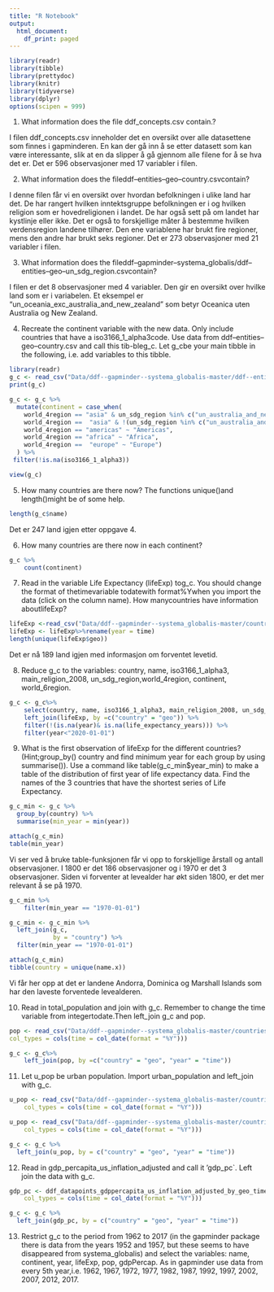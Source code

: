 ```yaml
---
title: "R Notebook"
output:
  html_document:
    df_print: paged
---
```


```r
library(readr)
library(tibble)
library(prettydoc)
library(knitr)
library(tidyverse)
library(dplyr)
options(scipen = 999)
```


1. What information does the file ddf_concepts.csv contain.?

I filen ddf_concepts.csv inneholder det en oversikt over alle datasettene som finnes i gapminderen. En kan der gå inn å se etter datasett som kan være interessante, slik at en da slipper å gå gjennom alle filene for å se hva det er. Det er 596 observasjoner med 17 variabler i filen.

2. What information does the fileddf--entities--geo--country.csvcontain?

I denne filen får vi en oversikt over hvordan befolkningen i ulike land har det. De har rangert hvilken inntektsgruppe befolkningen er i og hvilken religion som er hovedreligionen i landet. De har også sett på om landet har kystlinje eller ikke. Det er også to forskjellige måter å bestemme hvilken verdensregion landene tilhører. Den ene variablene har brukt fire regioner, mens den andre har brukt seks regioner. Det er 273 observasjoner med 21 variabler i filen. 

3. What information does the fileddf--gapminder--systema_globalis/ddf--entities--geo--un_sdg_region.csvcontain?

I filen er det 8 observasjoner med 4 variabler. Den gir en oversikt over hvilke land som er i variabelen. Et eksempel er "un_oceania_exc_australia_and_new_zealand" som betyr Oceanica uten Australia og New Zealand. 


4. Recreate the continent variable with the new data.   Only include countries that have a iso3166_1_alpha3code.  Use data from ddf--entities--geo--country.csv and call this tib-bleg_c. Let g_cbe your main tibble in the following, i.e. add variables to this tibble.

```r
library(readr)
g_c <- read_csv("Data/ddf--gapminder--systema_globalis-master/ddf--entities--geo--country.csv")
print(g_c)
```

```r
g_c <- g_c %>%
  mutate(continent = case_when(
    world_4region == "asia" & un_sdg_region %in% c("un_australia_and_new_zealand", "un_oceania_exc_australia_and_new_zealand") ~ "Oceania",
    world_4region ==  "asia" & !(un_sdg_region %in% c("un_australia_and_new_zealand", "un_oceania_exc_australia_and_new_zealand")) ~ "Asia",
    world_4region == "americas" ~ "Americas",
    world_4region == "africa" ~ "Africa",
    world_4region ==  "europe" ~ "Europe")
  ) %>%
 filter(!is.na(iso3166_1_alpha3))
```

```r
view(g_c)
```

5. How many countries are there now?
The functions unique()and length()might be of some help.
```r
length(g_c$name)
```

Det er 247 land igjen etter oppgave 4. 


6. How many countries are there now in each continent?

```r
g_c %>%
    count(continent)
```


7. Read in the variable Life Expectancy (lifeExp) tog_c. You should change the format of thetimevariable todatewith format%Ywhen you import the data (click on the column name). How manycountries have information aboutlifeExp?

```r
lifeExp <-read_csv("Data/ddf--gapminder--systema_globalis-master/countries-etc-datapoints/ddf--datapoints--life_expectancy_years--by--geo--time.csv",col_types =cols(time =col_date(format = "%Y")))
lifeExp <- lifeExp%>%rename(year = time)
length(unique(lifeExp$geo))
```

Det er nå 189 land igjen med informasjon om forventet levetid. 

8. Reduce g_c to the variables: country, name, iso3166_1_alpha3, main_religion_2008, un_sdg_region,world_4region, continent, world_6region.

```r
g_c <- g_c%>%
    select(country, name, iso3166_1_alpha3, main_religion_2008, un_sdg_region, world_4region, continent,     world_6region) %>%
    left_join(lifeExp, by =c("country" = "geo")) %>%
    filter(!(is.na(year)& is.na(life_expectancy_years))) %>%
    filter(year<"2020-01-01")
```

9. What is the first observation of lifeExp for the different countries? (Hint;group_by() country and find minimum year for each group by using summarise()). Use a command like table(g_c_min$year_min) to make a table of the distribution of first year of life expectancy data. Find the names of the 3 countries that have the shortest series of Life Expectancy.

```r
g_c_min <- g_c %>%
  group_by(country) %>%
  summarise(min_year = min(year)) 

attach(g_c_min)
table(min_year)
```

Vi ser ved å bruke table-funksjonen får vi opp to forskjellige årstall og antall observasjoner. I 1800 er det 186 observasjoner og i 1970 er det 3 observasjoner. Siden vi forventer at levealder har økt siden 1800, er det mer relevant å se på 1970. 

```r
g_c_min %>% 
    filter(min_year == "1970-01-01")
```

```r
g_c_min <- g_c_min %>%
  left_join(g_c,
            by = "country") %>%
  filter(min_year == "1970-01-01")

attach(g_c_min)
tibble(country = unique(name.x))
```

Vi får her opp at det er landene Andorra, Dominica og Marshall Islands som har den laveste forventede levealderen.

10. Read in total_population and join with g_c. Remember to change the time variable from integertodate.Then left_join g_c and pop.

```r
pop <- read_csv("Data/ddf--gapminder--systema_globalis-master/countries-etc-datapoints/ddf--datapoints--population_total--by--geo--time.csv",
col_types = cols(time = col_date(format = "%Y")))
```

```r
g_c <- g_c%>% 
    left_join(pop, by =c("country" = "geo", "year" = "time"))
```

11. Let u_pop be urban population. Import urban_population and left_join with g_c.

```r
u_pop <- read_csv("Data/ddf--gapminder--systema_globalis-master/countries-etc-datapoints/ddf--datapoints--urban_population--by--geo--time.csv",
    col_types = cols(time = col_date(format = "%Y")))

u_pop <- read_csv("Data/ddf--gapminder--systema_globalis-master/countries-etc-datapoints/ddf--datapoints--urban_population--by--geo--time.csv", 
    col_types = cols(time = col_date(format = "%Y")))
```

```r
g_c <- g_c %>%
  left_join(u_pop, by = c("country" = "geo", "year" = "time"))
```

12. Read in gdp_percapita_us_inflation_adjusted and call it ‘gdp_pc`. Left join the data with g_c.

```r
gdp_pc <- ddf_datapoints_gdppercapita_us_inflation_adjusted_by_geo_time <- read_csv("Data/ddf--gapminder--systema_globalis-master/countries-etc-datapoints/ddf--datapoints--gdppercapita_us_inflation_adjusted--by--geo--time.csv",
    col_types = cols(time = col_date(format = "%Y")))
```

```r
g_c <- g_c %>%
  left_join(gdp_pc, by = c("country" = "geo", "year" = "time"))
```
13. Restrict g_c to the period from 1962 to 2017 (in the gapminder package there is data from the years 1952 and 1957, but these seems to have disappeared from systema_globalis) and select the variables: name, continent, year, lifeExp, pop, gdpPercap.  As in gapminder use data from every 5th year,i.e. 1962, 1967, 1972, 1977, 1982, 1987, 1992, 1997, 2002, 2007, 2012, 2017.



